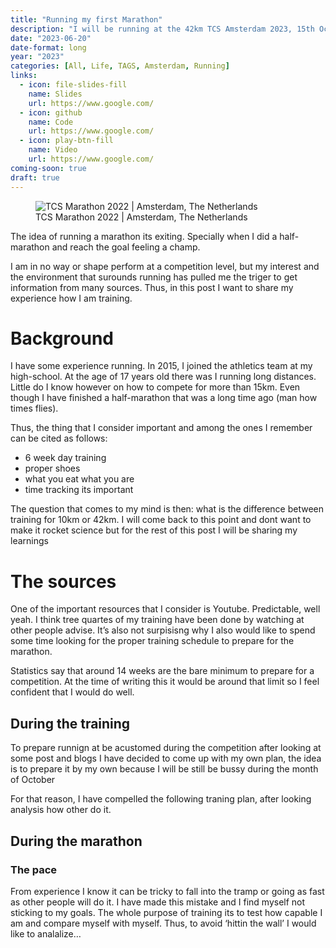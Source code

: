 ```yaml
---
title: "Running my first Marathon"
description: "I will be running at the 42km TCS Amsterdam 2023, 15th October"
date: "2023-06-20"
date-format: long
year: "2023"
categories: [All, Life, TAGS, Amsterdam, Running]
links:
  - icon: file-slides-fill
    name: Slides
    url: https://www.google.com/
  - icon: github
    name: Code
    url: https://www.google.com/
  - icon: play-btn-fill
    name: Video
    url: https://www.google.com/
coming-soon: true
draft: true
---
```

<!-- {{< mi account_circle >}} -->

![TCS Marathon 2022 | Amsterdam, The Netherlands ](https://hips.hearstapps.com/hmg-prod.s3.amazonaws.com/images/polar-marathon-amsterdam-1665995197.jpeg)

The idea of running a marathon its exiting. Specially when I did a half-marathon and reach the goal feeling a champ.  

:::{.callout-note title="Disclamer"}
I am in no way or shape perform at a competition level, but my interest and the environment that surounds running has pulled me the triger to get information from many sources. Thus, in this post I want to share my experience how I am training.
:::

# Background

I have some experience running. In 2015, I joined the athletics team at my high-school. At the age of 17 years old there was I running long distances. Little do I know however on how to compete for more than 15km. Even though I have finished a half-marathon that was a long time ago (man how times flies).

Thus, the thing that I consider important and among the ones I remember can be cited as follows:

- 6 week day training
- proper shoes
- what you eat what you are
- time tracking its important

The question that comes to my mind is then: what is the difference between training for 10km or 42km. I will come back to this point and dont want to make it rocket science but for the rest of this post I will be sharing my learnings

# The sources 
One of the important resources that I consider is Youtube. Predictable, well yeah. I think tree quartes of my training have been done by watching at other people advise. It's also not surpisisng why I also would like to spend some time looking for the proper training schedule to prepare for the marathon.

Statistics say that around 14 weeks are the bare minimum to prepare for a competition. At the time of writing this it would be around that limit so I feel confident that I would do well.

## During the training
To prepare runnign at be acustomed during the competition after looking at some post and blogs I have decided to come up with my own plan, the idea is to prepare it by my own because I will be still be bussy during the month of October

For that reason, I have compelled the following traning plan, after looking analysis how other do it.



## During the marathon

### The pace

From experience I know it can be tricky to fall into the tramp or going as fast as other people will do it. I have made this mistake and I find myself not sticking to my goals. The whole purpose of training its to test how capable I am and compare myself with myself. Thus, to avoid 'hittin the wall' I would like to analalize...




